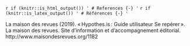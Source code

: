 `r if (knitr::is_html_output()) '
# References {-}
'`
`r if (knitr::is_latex_output()) '
# Références {-}
'`

La maison des revues (2019). « Hypothes.is : Guide utilisateur Se repérer ». La maison des revues. Site d’information et d’accompagnement éditorial. http://www.maisondesrevues.org/1182

